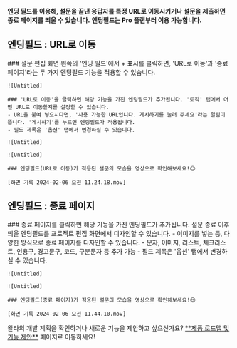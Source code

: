
<Callout type='info' emoji="🔔">**엔딩 필드를 이용해, 설문을 끝낸 응답자를 특정 URL로 이동시키거나 설문을 제출하면 종료 페이지를 띄울 수 있습니다.**</Callout>
<Callout type='warning' emoji="⚠️">**엔딩필드는 Pro 플랜부터 이용 가능합니다.**</Callout>

## 엔딩필드 : URL로 이동

<Steps>
    ### 설문 편집 화면 왼쪽의 '엔딩 필드'에서 + 표시를 클릭하면, 'URL로 이동'과 '종료 페이지'라는 두 가지 엔딩필드 기능을 적용할 수 있습니다.

    ![Untitled]

    ### 'URL로 이동'을 클릭하면 해당 기능을 가진 엔딩필드가 추가됩니다. '로직' 탭에서 어떤 URL로 이동할지를 설정할 수 있습니다.
    - URL을 붙여 넣으시다면, '사용 가능한 URL입니다. 게시하기를 눌러 주세요'라는 알림이 뜹니다. '게시하기'를 누르면 엔딩필드가 적용됩니다.
    - 필드 제목은 '옵션' 탭에서 변경하실 수 있습니다.

    ![Untitled]

    ![Untitled]

    ### 엔딩필드(URL로 이동)가 적용된 설문의 모습을 영상으로 확인해보세요!😊

    [화면 기록 2024-02-06 오전 11.24.18.mov]

</Steps>

## 엔딩필드 : 종료 페이지

<Steps>
    ### 종료 페이지를 클릭하면 해당 기능을 가진 엔딩필드가 추가됩니다. 설문 종료 이후 띄울 엔딩필드를 프로젝트 편집 화면에서 디자인할 수 있습니다.
    - 이미지를 넣는 등, 다양한 방식으로 종료 페이지를 디자인할 수 있습니다.
    - 문자, 이미지, 리스트, 체크리스트, 인용구, 경고문구, 코드, 구분문자 등 추가 가능
    - 필드 제목은 '옵션' 탭에서 변경하실 수 있습니다.

    ![Untitled]

    ![Untitled]

    ### 엔딩필드(종료 페이지)가 적용된 설문의 모습을 영상으로 확인해보세요!😊

    [화면 기록 2024-02-06 오전 11.44.10.mov]
</Steps>

<Callout type='info' emoji="🔔">
    왈라의 개발 계획을 확인하거나 새로운 기능을 제안하고 싶으신가요? <a href='https://app.walla.my/support/featureRequest' target="_blank" rel="noopener noreferrer"
                                            style={{textDecoration: 'underline'}}>**제품 로드맵 및 기능 제안**</a> 페이지로 이동하세요!
</Callout>